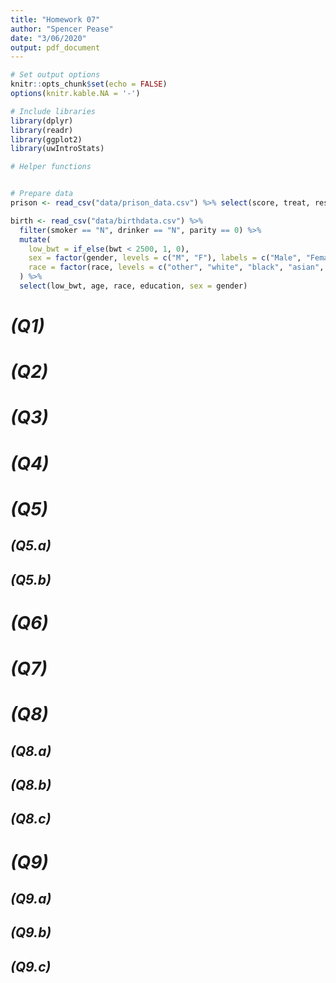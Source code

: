 ```yaml
---
title: "Homework 07"
author: "Spencer Pease"
date: "3/06/2020"
output: pdf_document
---
```


```r

# Set output options
knitr::opts_chunk$set(echo = FALSE)
options(knitr.kable.NA = '-')

# Include libraries
library(dplyr)
library(readr)
library(ggplot2)
library(uwIntroStats)

# Helper functions


# Prepare data
prison <- read_csv("data/prison_data.csv") %>% select(score, treat, response)

birth <- read_csv("data/birthdata.csv") %>%
  filter(smoker == "N", drinker == "N", parity == 0) %>%
  mutate(
    low_bwt = if_else(bwt < 2500, 1, 0),
    sex = factor(gender, levels = c("M", "F"), labels = c("Male", "Female"))
    race = factor(race, levels = c("other", "white", "black", "asian", "hispanic"))
  ) %>%
  select(low_bwt, age, race, education, sex = gender)

```

# _(Q1)_
# _(Q2)_
# _(Q3)_
# _(Q4)_
# _(Q5)_
## _(Q5.a)_
## _(Q5.b)_
# _(Q6)_
# _(Q7)_
# _(Q8)_
## _(Q8.a)_
## _(Q8.b)_
## _(Q8.c)_
# _(Q9)_
## _(Q9.a)_
## _(Q9.b)_
## _(Q9.c)_
